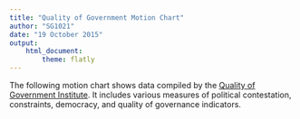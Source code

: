 ```yaml
---
title: "Quality of Government Motion Chart"
author: "SG1021"
date: "19 October 2015"
output: 
    html_document:
        theme: flatly
---
```


The following motion chart shows data compiled by the [Quality of Government
Institute](http://qog.pol.gu.se/data/datadownloads/qogbasicdata). It includes
various measures of political contestation, constraints, democracy, and quality
of governance indicators.

<!-- jsChart -->  
<script type="text/javascript" src="js/chart.js"></script>

<script type="text/javascript" src="https://www.google.com/jsapi?callback=displayChartMotionChartID2e76adbdc90"></script>
 
<!-- divChart -->
  
<div id="MotionChartID2e76adbdc90" 
  style="width: 700; height: 600;">
</div>



